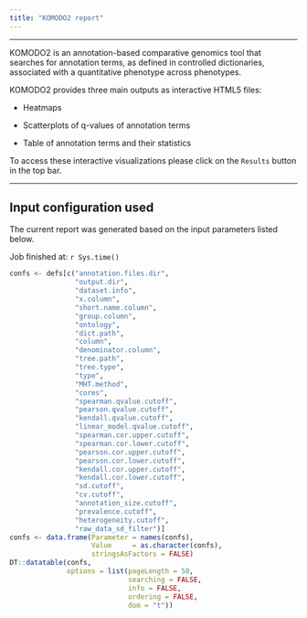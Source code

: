 ```yaml
---
title: "KOMODO2 report"
---
```


***

KOMODO2 is an annotation-based comparative genomics tool that searches for annotation terms, as defined in controlled dictionaries, associated with a quantitative phenotype across phenotypes.

KOMODO2 provides three main outputs as interactive HTML5 files:

- Heatmaps

- Scatterplots of q-values of annotation terms

- Table of annotation terms and their statistics

To access these interactive visualizations please click on the `Results` button in the top bar.

***

## Input configuration used
The current report was generated based on the input parameters listed below.

Job finished at: `r Sys.time()`
```r
confs <- defs[c("annotation.files.dir", 
                "output.dir",
                "dataset.info",
                "x.column",
                "short.name.column",
                "group.column",
                "ontology",
                "dict.path",
                "column",
                "denominator.column",
                "tree.path",
                "tree.type",
                "type",
                "MHT.method",
                "cores",
                "spearman.qvalue.cutoff",
                "pearson.qvalue.cutoff",
                "kendall.qvalue.cutoff",
                "linear_model.qvalue.cutoff",
                "spearman.cor.upper.cutoff",
                "spearman.cor.lower.cutoff",
                "pearson.cor.upper.cutoff",
                "pearson.cor.lower.cutoff",
                "kendall.cor.upper.cutoff",
                "kendall.cor.lower.cutoff",
                "sd.cutoff",
                "cv.cutoff",
                "annotation_size.cutoff",
                "prevalence.cutoff",
                "heterogeneity.cutoff",
                "raw_data_sd_filter")]
confs <- data.frame(Parameter = names(confs),
                    Value     = as.character(confs),
                    stringsAsFactors = FALSE)
DT::datatable(confs, 
              options = list(pageLength = 50,
                             searching = FALSE,
                             info = FALSE,
                             ordering = FALSE,
                             dom = "t"))
```
